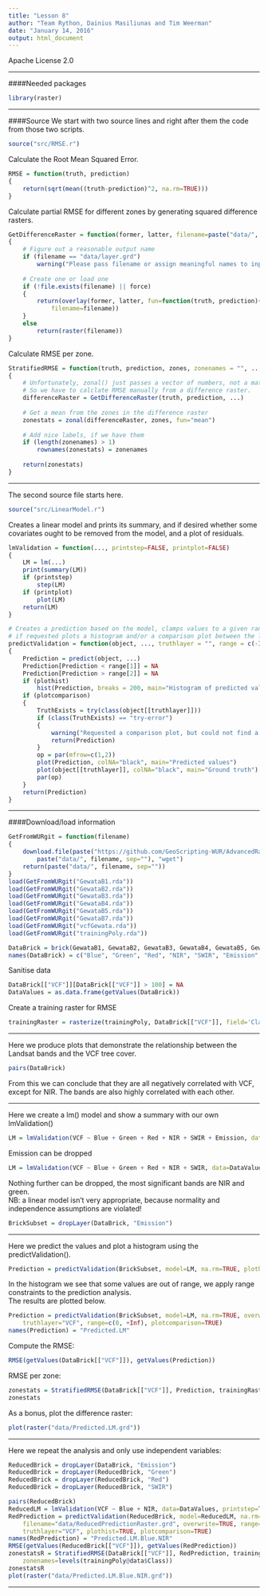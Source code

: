 ```yaml
---
title: "Lesson 8"
author: "Team Rython, Dainius Masiliunas and Tim Weerman"
date: "January 14, 2016"
output: html_document
---
```


Apache License 2.0 

***

####Needed packages
```r
library(raster)
```

***

####Source
We start with two source lines and right after them the code from those two scripts.
```r
source("src/RMSE.r")

```
Calculate the Root Mean Squared Error.
```r

RMSE = function(truth, prediction)
{
    return(sqrt(mean((truth-prediction)^2, na.rm=TRUE)))
}
```

Calculate partial RMSE for different zones by generating squared difference rasters.
```r
GetDifferenceRaster = function(former, latter, filename=paste("data/", names(latter), ".grd", sep=""), force=FALSE)
{
    # Figure out a reasonable output name
    if (filename == "data/layer.grd")
        warning("Please pass filename or assign meaningful names to input rasters! Else the loaded data may not match expectations.")
    
    # Create one or load one
    if (!file.exists(filename) || force)
    {
        return(overlay(former, latter, fun=function(truth, prediction){(truth-prediction)^2},
            filename=filename))
    }
    else
        return(raster(filename))
}
```
Calculate RMSE per zone.
```r
StratifiedRMSE = function(truth, prediction, zones, zonenames = "", ...)
{
    # Unfortunately, zonal() just passes a vector of numbers, not a matrix.
    # So we have to calclate RMSE manually from a difference raster.
    differenceRaster = GetDifferenceRaster(truth, prediction, ...)
    
    # Get a mean from the zones in the difference raster
    zonestats = zonal(differenceRaster, zones, fun="mean")
    
    # Add nice labels, if we have them
    if (length(zonenames) > 1)
        rownames(zonestats) = zonenames
        
    return(zonestats)
}
```

***

The second source file starts here.
```r
source("src/LinearModel.r")
```
Creates a linear model and prints its summary, and if desired whether some covariates ought to be removed from the model, and a plot of residuals.
```r
lmValidation = function(..., printstep=FALSE, printplot=FALSE)
{
    LM = lm(...)
    print(summary(LM))
    if (printstep)
        step(LM)
    if (printplot)
        plot(LM)
    return(LM)
}

# Creates a prediction based on the model, clamps values to a given range, and
# if requested plots a histogram and/or a comparison plot between the layers
predictValidation = function(object, ..., truthlayer = "", range = c(-Inf, +Inf), plothist = FALSE, plotcomparison = FALSE)
{
    Prediction = predict(object, ...)
    Prediction[Prediction < range[1]] = NA
    Prediction[Prediction > range[2]] = NA
    if (plothist)
        hist(Prediction, breaks = 200, main="Histogram of predicted values")
    if (plotcomparison)
    {
        TruthExists = try(class(object[[truthlayer]]))
        if (class(TruthExists) == "try-error")
        {
            warning("Requested a comparison plot, but could not find a layer to compare to!")
            return(Prediction)
        }
        op = par(mfrow=c(1,2))
        plot(Prediction, colNA="black", main="Predicted values")
        plot(object[[truthlayer]], colNA="black", main="Ground truth")
        par(op)
    }
    return(Prediction)
}
```

***

####Download/load information
```r
GetFromWURgit = function(filename)
{
    download.file(paste("https://github.com/GeoScripting-WUR/AdvancedRasterAnalysis/raw/gh-pages/data/", filename, sep=""),
        paste("data/", filename, sep=""), "wget")
    return(paste("data/", filename, sep=""))
}
load(GetFromWURgit("GewataB1.rda"))
load(GetFromWURgit("GewataB2.rda"))
load(GetFromWURgit("GewataB3.rda"))
load(GetFromWURgit("GewataB4.rda"))
load(GetFromWURgit("GewataB5.rda"))
load(GetFromWURgit("GewataB7.rda"))
load(GetFromWURgit("vcfGewata.rda"))
load(GetFromWURgit("trainingPoly.rda"))  

DataBrick = brick(GewataB1, GewataB2, GewataB3, GewataB4, GewataB5, GewataB7, vcfGewata)
names(DataBrick) = c("Blue", "Green", "Red", "NIR", "SWIR", "Emission", "VCF")
```

Sanitise data
```r
DataBrick[["VCF"]][DataBrick[["VCF"]] > 100] = NA
DataValues = as.data.frame(getValues(DataBrick))
```
Create a training raster for RMSE
```r
trainingRaster = rasterize(trainingPoly, DataBrick[["VCF"]], field='Class', filename="data/trainingRaster.grd", overwrite=TRUE)
```

***

Here we produce plots that demonstrate the relationship between the Landsat bands and the VCF tree cover. 
```r
pairs(DataBrick)
```

From this we can conclude that they are all negatively correlated with VCF, except for NIR. The bands are also highly correlated with each other.

***


Here we create a lm() model and show a summary with our own lmValidation()
```r
LM = lmValidation(VCF ~ Blue + Green + Red + NIR + SWIR + Emission, data=DataValues, printstep = TRUE)
```
Emission can be dropped
```r
LM = lmValidation(VCF ~ Blue + Green + Red + NIR + SWIR, data=DataValues, printstep = TRUE)
```
Nothing further can be dropped, the most significant bands are NIR and green.  
NB: a linear model isn't very appropriate, because normality and independence assumptions are violated!  


```r
BrickSubset = dropLayer(DataBrick, "Emission")
```

***

Here we  predict the values and plot a histogram using the predictValidation().
```r
Prediction = predictValidation(BrickSubset, model=LM, na.rm=TRUE, plothist=TRUE)
```

In the histogram we see that some values are out of range, we apply range constraints to the prediction analysis.  
The results are plotted below.
```r
Prediction = predictValidation(BrickSubset, model=LM, na.rm=TRUE, overwrite=TRUE, filename="data/PredictionRaster.grd",
    truthlayer="VCF", range=c(0, +Inf), plotcomparison=TRUE)
names(Prediction) = "Predicted.LM"
```

Compute the RMSE:
```r
RMSE(getValues(DataBrick[["VCF"]]), getValues(Prediction))
```

RMSE per zone:
```r
zonestats = StratifiedRMSE(DataBrick[["VCF"]], Prediction, trainingRaster, zonenames=levels(trainingPoly@data$Class))
zonestats
```

As a bonus, plot the difference raster:
```r
plot(raster("data/Predicted.LM.grd"))
```

***

Here we repeat the analysis and only use independent variables:
```r
ReducedBrick = dropLayer(DataBrick, "Emission")
ReducedBrick = dropLayer(ReducedBrick, "Green")
ReducedBrick = dropLayer(ReducedBrick, "Red")
ReducedBrick = dropLayer(ReducedBrick, "SWIR")

pairs(ReducedBrick)
ReducedLM = lmValidation(VCF ~ Blue + NIR, data=DataValues, printstep=TRUE)
RedPrediction = predictValidation(ReducedBrick, model=ReducedLM, na.rm=TRUE,
    filename="data/ReducedPredictionRaster.grd", overwrite=TRUE, range=c(0, +Inf),
    truthlayer="VCF", plothist=TRUE, plotcomparison=TRUE)
names(RedPrediction) = "Predicted.LM.Blue.NIR"
RMSE(getValues(ReducedBrick[["VCF"]]), getValues(RedPrediction))
zonestatsR = StratifiedRMSE(DataBrick[["VCF"]], RedPrediction, trainingRaster,
    zonenames=levels(trainingPoly@data$Class))
zonestatsR
plot(raster("data/Predicted.LM.Blue.NIR.grd"))
```

***
